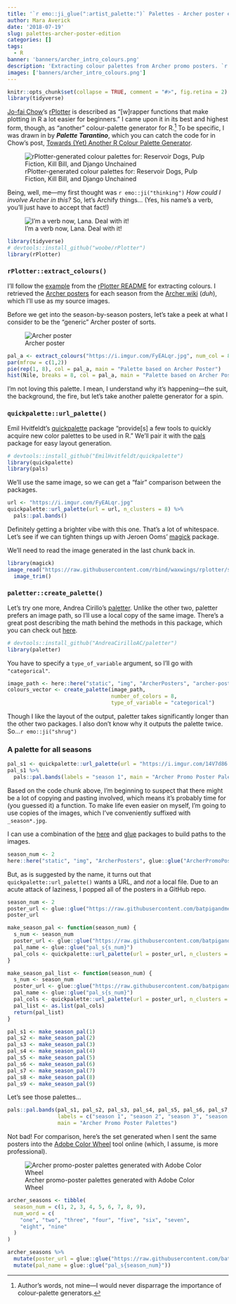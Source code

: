 ```yaml
---
title: '`r emo::ji_glue(":artist_palette:")` Palettes - Archer poster edition'
author: Mara Averick
date: '2018-07-19'
slug: palettes-archer-poster-edition
categories: []
tags:
  - R
banner: 'banners/archer_intro_colours.png'
description: 'Extracting colour palettes from Archer promo posters. `r emo::ji("artist")`'
images: ['banners/archer_intro_colours.png']
---
```


```r
knitr::opts_chunk$set(collapse = TRUE, comment = "#>", fig.retina = 2)
library(tidyverse)
```

[Jo-fai Chow](http://www.jofaichow.co.uk/)'s [rPlotter](https://github.com/woobe/rPlotter) is described as
"[w]rapper functions that make plotting in R a lot easier for beginners." I came upon it in its best and highest form, though, as "another" colour-palette generator for R.[^1] To be specific, I was drawn in by **_Palette Tarantino_**, which you can catch the code for in Chow's post, [Towards (Yet) Another R Colour Palette Generator](https://blenditbayes.blogspot.com/2014/05/towards-yet-another-r-colour-palette.html).

![rPlotter-generated colour palettes for: Reservoir Dogs, Pulp Fiction, Kill Bill, and Django Unchained](https://i.imgur.com/7qGwONo.png)

Being, well, me—my first thought was `r emo::ji("thinking")` _How could I involve Archer in this?_ So, let's Archify things... (Yes, his name's a verb, you'll just have to accept that fact!)

![I'm a verb now, Lana. Deal with it!](https://i.imgur.com/NaAfhPY.gif)

```r
library(tidyverse)
# devtools::install_github("woobe/rPlotter")
library(rPlotter)
```

### `rPlotter::extract_colours()`

I'll follow the [example](https://github.com/woobe/rPlotter#example-extract_colours) from the [rPlotter README](https://github.com/woobe/rPlotter) for extracting colours. I retrieved the [Archer posters](https://imgur.com/a/jPE0y95) for each season from the [Archer wiki](http://archer.wikia.com/wiki/Category:Seasons) (_duh_), which I'll use as my source images.


Before we get into the season-by-season posters, let's take a peek at what I consider to be the "generic" Archer poster of sorts.

![Archer poster](https://i.imgur.com/FyEALqr.jpg)

```r
pal_a <- extract_colours("https://i.imgur.com/FyEALqr.jpg", num_col = 8)
par(mfrow = c(1,2))
pie(rep(1, 8), col = pal_a, main = "Palette based on Archer Poster")
hist(Nile, breaks = 8, col = pal_a, main = "Palette based on Archer Poster")
```

I'm not loving this palette. I mean, I understand why it's happening—the suit, the background, the fire, but let's take another palette generator for a spin.

### `quickpalette::url_palette()`

Emil Hvitfeldt's [quickpalette](https://github.com/EmilHvitfeldt/quickpalette) package "provide[s] a few tools to quickly acquire new color palettes to be used in R." We'll pair it with the [pals](https://github.com/kwstat/pals) package for easy layout generation.

```r
# devtools::install_github("EmilHvitfeldt/quickpalette")
library(quickpalette)
library(pals)
```

We'll use the same image, so we can get a "fair" comparison between the packages.

```r
url <- "https://i.imgur.com/FyEALqr.jpg"
quickpalette::url_palette(url = url, n_clusters = 8) %>%
  pals::pal.bands()
```

Definitely getting a brighter vibe with this one. That's a lot of whitespace. Let's see if we can tighten things up with Jeroen Ooms' [magick](https://cran.r-project.org/web/packages/magick/vignettes/intro.html) package.

We'll need to read the image generated in the last chunk back in.

```r
library(magick)
image_read("https://raw.githubusercontent.com/rbind/waxwings/rplotter/static/post/2018-07-18-palettes-archer-poster-edition_files/figure-html/quickpal-1.png") %>%
  image_trim()
```


### `paletter::create_palette()`

Let's try one more, Andrea Cirillo's [paletter](https://github.com/AndreaCirilloAC/paletter). Unlike the other two, paletter prefers an image path, so I'll use a local copy of the same image. There's a great post describing the math behind the methods in this package, which you can check out [here](https://datascienceplus.com/how-to-use-paletter-to-automagically-build-palettes-from-pictures/).

```r
# devtools::install_github("AndreaCirilloAC/paletter")
library(paletter)
```

You have to specify a `type_of_variable` argument, so I'll go with `"categorical"`.

```r
image_path <- here::here("static", "img", "ArcherPosters", "archer-poster.jpg")
colours_vector <- create_palette(image_path,
                                 number_of_colors = 8, 
                                 type_of_variable = "categorical")
```

Though I like the layout of the output, paletter takes significantly longer than the other two packages. I also don't know why it outputs the palette twice. So...`r emo::ji("shrug")`

### A palette for all seasons

```r
pal_s1 <- quickpalette::url_palette(url = "https://i.imgur.com/14V7d86.jpg", n_clusters = 8)
pal_s1 %>%
  pals::pal.bands(labels = "season 1", main = "Archer Promo Poster Palettes")
```


Based on the code chunk above, I'm beginning to suspect that there might be a lot of copying and pasting involved, which means it's probably time for (you guessed it) a function. To make life even easier on myself, I'm going to use copies of the images, which I've conveniently suffixed with `_season*.jpg`.

I can use a combination of the [here](https://here.r-lib.org/) and [glue](https://glue.tidyverse.org/) packages to build paths to the images.

```r
season_num <- 2
here::here("static", "img", "ArcherPosters", glue::glue("ArcherPromoPoster_season{season_num}.jpg"))
```

But, as is suggested by the name, it turns out that `quickpalette::url_palette()` wants a URL, and _not_ a local file. Due to an acute attack of laziness, I popped all of the posters in a GitHub repo.

```r
season_num <- 2
poster_url <- glue::glue("https://raw.githubusercontent.com/batpigandme/mstash/master/images/ArcherPosters/ArcherPromoPoster_season{season_num}.png")
poster_url
```

```r
make_season_pal <- function(season_num) {
  s_num <- season_num
  poster_url <- glue::glue("https://raw.githubusercontent.com/batpigandme/mstash/master/images/ArcherPosters/ArcherPromoPoster_season{s_num}.png")
  pal_name <- glue::glue("pal_s{s_num}")
  pal_cols <- quickpalette::url_palette(url = poster_url, n_clusters = 8)
}
```


```r
make_season_pal_list <- function(season_num) {
  s_num <- season_num
  poster_url <- glue::glue("https://raw.githubusercontent.com/batpigandme/mstash/master/images/ArcherPosters/ArcherPromoPoster_season{s_num}.png")
  pal_name <- glue::glue("pal_s{s_num}")
  pal_cols <- quickpalette::url_palette(url = poster_url, n_clusters = 8)
  pal_list <- as.list(pal_cols)
  return(pal_list)
}
```

```r
pal_s1 <- make_season_pal(1)
pal_s2 <- make_season_pal(2)
pal_s3 <- make_season_pal(3)
pal_s4 <- make_season_pal(4)
pal_s5 <- make_season_pal(5)
pal_s6 <- make_season_pal(6)
pal_s7 <- make_season_pal(7)
pal_s8 <- make_season_pal(8)
pal_s9 <- make_season_pal(9)
```

Let's see those palettes...

```r
pals::pal.bands(pal_s1, pal_s2, pal_s3, pal_s4, pal_s5, pal_s6, pal_s7, pal_s8, pal_s9,
                labels = c("season 1", "season 2", "season 3", "season 4", "season 5", "season 6", "season 7", "season 8", "season 9"),
                main = "Archer Promo Poster Palettes")
```

Not bad! For comparison, here's the set generated when I sent the same posters into the [Adobe Color Wheel](https://color.adobe.com/create/color-wheel/) tool online (which, I assume, is more professional).

![Archer promo-poster palettes generated with Adobe Color Wheel](https://i.imgur.com/qRD06kM.png?1)

```r
archer_seasons <- tibble(
  season_num = c(1, 2, 3, 4, 5, 6, 7, 8, 9),
  num_word = c(
    "one", "two", "three", "four", "five", "six", "seven",
    "eight", "nine"
  )
)
```

```r
archer_seasons %>%
  mutate(poster_url = glue::glue("https://raw.githubusercontent.com/batpigandme/mstash/master/images/ArcherPosters/ArcherPromoPoster_season{season_num}.png")) %>%
  mutate(pal_name = glue::glue("pal_s{season_num}"))
```

[^1]: Author's words, not mine—I would never disparrage the importance of colour-palette generators.
